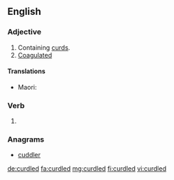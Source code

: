 ==English==

===Adjective===
{{en-adj}}

# Containing [[curd]]s.
# [[coagulated|Coagulated]]

====Translations====
{{trans-top|}}
* Maori: {{t|mi|kurukuruwhatu}}
{{trans-mid}}
{{trans-bottom}}

===Verb===
{{head|en}}

# {{en-past of|curdle}}

===Anagrams===
* [[cuddler#English|cuddler]]

[[de:curdled]]
[[fa:curdled]]
[[mg:curdled]]
[[fi:curdled]]
[[vi:curdled]]